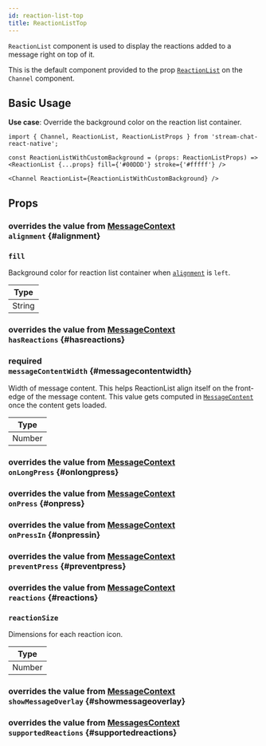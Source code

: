 ```yaml
---
id: reaction-list-top
title: ReactionListTop
---
```




`ReactionList` component is used to display the reactions added to a message right on top of it.

This is the default component provided to the prop [`ReactionList`](../../core-components/channel#reactionlist) on the `Channel` component.

## Basic Usage

**Use case**: Override the background color on the reaction list container.

```tsx
import { Channel, ReactionList, ReactionListProps } from 'stream-chat-react-native';

const ReactionListWithCustomBackground = (props: ReactionListProps) => <ReactionList {...props} fill={'#00DDD'} stroke={'#fffff'} />

<Channel ReactionList={ReactionListWithCustomBackground} />
```

## Props

### <div class="label description">overrides the value from [MessageContext](../../contexts/message-context#alignment)</div> `alignment` {#alignment}

<Alignment />

### `fill`

Background color for reaction list container when [`alignment`](#alignment) is `left`.

| Type   |
| ------ |
| String |

### <div class="label description">overrides the value from [MessageContext](../../contexts/message-context#hasreactions)</div> `hasReactions` {#hasreactions}

<HasReactions />

### <div class="label required">required</div> `messageContentWidth` {#messagecontentwidth}

Width of message content. This helps ReactionList align itself on the front-edge of the message content.
This value gets computed in [`MessageContent`](../message-content) once the content gets loaded.

| Type   |
| ------ |
| Number |

### <div class="label description">overrides the value from [MessageContext](../../contexts/message-context#onlongpress)</div> `onLongPress` {#onlongpress}

<OnLongPress />

### <div class="label description">overrides the value from [MessageContext](../../contexts/message-context#onpress)</div> `onPress` {#onpress}

<OnPress />

### <div class="label description">overrides the value from [MessageContext](../../contexts/message-context#onpressin)</div> `onPressIn` {#onpressin}

<OnPressIn />

### <div class="label description">overrides the value from [MessageContext](../../contexts/message-context#preventpress)</div> `preventPress` {#preventpress}

<PreventPress />

### <div class="label description">overrides the value from [MessageContext](../../contexts/message-context#reactions)</div> `reactions` {#reactions}

<Reactions />

### `reactionSize`

Dimensions for each reaction icon.

| Type   |
| ------ |
| Number |

### <div class="label description">overrides the value from [MessageContext](../../contexts/message-context#showmessageoverlay)</div> `showMessageOverlay` {#showmessageoverlay}

<ShowMessageOverlay />

### <div class="label description">overrides the value from [MessagesContext](../../contexts/messages-context#supportedreactions)</div> `supportedReactions` {#supportedreactions}

<SupportedReactions />

